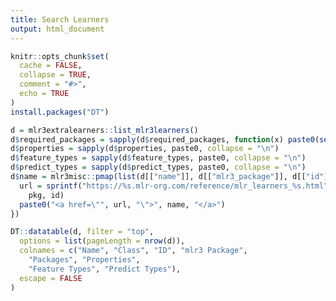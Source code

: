 ```yaml
---
title: Search Learners
output: html_document
---
```


```r
knitr::opts_chunk$set(
  cache = FALSE,
  collapse = TRUE,
  comment = "#>",
  echo = TRUE
)
install.packages("DT")
```

```r
d = mlr3extralearners::list_mlr3learners()
d$required_packages = sapply(d$required_packages, function(x) paste0(setdiff(x, c("mlr3", "mlr3extralearners")), collapse = "\n"))
d$properties = sapply(d$properties, paste0, collapse = "\n")
d$feature_types = sapply(d$feature_types, paste0, collapse = "\n")
d$predict_types = sapply(d$predict_types, paste0, collapse = "\n")
d$name = mlr3misc::pmap(list(d[["name"]], d[["mlr3_package"]], d[["id"]]), function(name, pkg, id) {
  url = sprintf("https://%s.mlr-org.com/reference/mlr_learners_%s.html",
    pkg, id)
  paste0("<a href=\"", url, "\">", name, "</a>")
})

DT::datatable(d, filter = "top",
  options = list(pageLength = nrow(d)),
  colnames = c("Name", "Class", "ID", "mlr3 Package",
    "Packages", "Properties",
    "Feature Types", "Predict Types"),
  escape = FALSE
)
```
